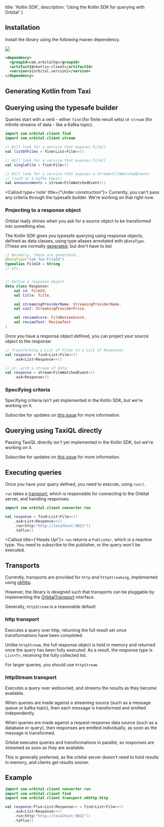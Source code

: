   title: 'Kotlin SDK',
  description: 'Using the Kotlin SDK for querying with Orbital'
}

## Installation
Install the library using the following maven dependency.

![](https://img.shields.io/maven-central/v/com.orbitalhq/kotlin-client?label=Latest%20version&style=for-the-badge)

```xml
<dependency>
  <groupId>com.orbitalhq</groupId>
  <artifactId>kotlin-client</artifactId>
  <version>${orbital.version}</version>
</dependency>
```

## Generating Kotlin from Taxi

## Querying using the typesafe builder

Queries start with a verb - either `find` (for finite result sets) or `stream` (for infinite streams of data - like a Kafka topic).

```kotlin
import com.orbital.client.find
import com.orbital.client.stream

// Will look for a service that exposes Film[]
val listOfFilms = find<List<Film>>()

// Will look for a service that exposes Film[]
val singleFilm = find<Film>()

// Will look for a service that exposes a Stream<FilmWatchedEvent>
// (such as a kafka topic)
val announcements = stream<FilmWatchedEvent>()
```

<Callout type='note' title={"Under construction"}>
  Currently, you can't pass any criteria through the typesafe builder. We're working on that right now.
</Callout>


### Projecting to a response object
Orbital really shines when you ask for a source object to be transformed into something else.

The Kotlin SDK gives you typesafe querying using response objects, defined as data classes, using
type aliases annotated with `@DataType`.  (These are normally [generated](#generating-kotlin-from-taxi), but don't have to be)

```kotlin
// Normally, these are generated...
@DataType("com.foo.FilmId")
typealias FilmId = String
// etc...


// Define a response object
data class Response(
    val id: FilmId,
    val title: Title,

    val streamingProviderName: StreamingProviderName,
    val cost: StreamingProviderPrice,

    val reviewScore: FilmReviewScore,
    val reviewText: ReviewText
)
```

Once you have a response object defined, you can project your source object to the response:

```kotlin
// Transforming a List of Films to a List of Responses
val response = find<List<Film>>()
    .asA<List<Response>>()

// or, with a stream of data:
val response = stream<FilmWatchedEvent>()
    .asA<Response>()
```

### Specifying criteria
Specifying criteria isn't yet implemented in the Kotlin SDK, but we're working on it.

Subscribe for updates on [this issue](https://github.com/orbitalapi/kotlin-sdk/issues/1) for more information.

## Querying using TaxiQL directly
Passing TaxiQL directly isn't yet implemented in the Kotlin SDK, but we're working on it.

Subscribe for updates on [this issue](https://github.com/orbitalapi/kotlin-sdk/issues/2) for more information.

## Executing queries
Once you have your query defined, you need to execute, using `run()`.

`run` takes a [transport](#transports), which is responsible for connecting to the Orbital server, and handling responses.

```kotlin
import com.orbital.client.converter.run

val response = find<List<Film>>()
    .asA<List<Response>>()
    .run(http("http://localhost:9022"))
    .toFlux()
```
<Callout title={'Heads Up!'}>
  <code>run</code> returns a <code>Publisher</code>, which is a reactive type. You need to subscribe to the publisher,
  or the query won't be executed.
</Callout>


## Transports
Currently, transports are provided for `http` and `httpStreaming`, implemented using [okhttp](https://square.github.io/okhttp/).

However, the library is designed such that transports can be pluggable by implementing the [OrbitalTransport](https://github.com/orbitalapi/kotlin-sdk/blob/main/src/main/java/com/orbital/client/OrbitalTransport.kt) interface.

Generally, `httpStream` is a reasonable default.

### http transport
Executes a query over http, returning the full result set once transformations have been completed.

Unlike `httpStream`, the full response object is held in memory and returned once the query has been fully executed.
As a result, the response type is `List<T>`, receiving the fully collected list.

For larger queries, you should use `httpStream`.


### httpStream transport
Executes a query over websocket, and streams the results as they become available.

When queries are made against a streaming source (such as a message queue or kafka topic), then each message
is transformed and emitted independently.

When queries are made against a request-response data source (such as a database or query), then responses
are emitted individually, as soon as the message is transformed.

Orbital executes queries and transformations in parallel, so responses are streamed as soon as they are available.

This is generally preferred, as the orbital server doesn't need to hold results in memory, and clients get results
sooner.

## Example


```kotlin
import com.orbital.client.converter.run
import com.orbital.client.find
import com.orbital.client.transport.okhttp.http

val response:Flux<List<Response>> = find<List<Film>>()
    .asA<List<Response>>()
    .run(http("http://localhost:9022"))
    .toFlux()
```
